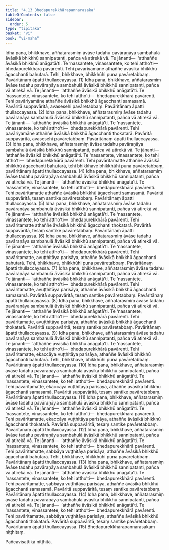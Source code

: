 ```yaml
---
title: "4.13 Bhedapurekkhārapannarasaka"
tableOfContents: false
sidebar:
  order: 5
type: "tipitaka"
basket: "vi"
book: "vi-maha"
---
```



<DynamicBreadcrumb />

<Division number="226" book="vi-maha">

<Paragraph number="1031" book="vi-maha">
Idha pana, bhikkhave, aññatarasmiṃ āvāse tadahu pavāraṇāya sambahulā āvāsikā bhikkhū sannipatanti, pañca vā atirekā vā. Te jānanti—  ‘atthaññe āvāsikā bhikkhū anāgatā’ti. Te ‘nassantete, vinassantete, ko tehi attho’ti—  bhedapurekkhārā pavārenti. Tehi pavāriyamāne athaññe āvāsikā bhikkhū āgacchanti bahutarā. Tehi, bhikkhave, bhikkhūhi puna pavāretabbaṃ. Pavāritānaṃ āpatti thullaccayassa. (1)
</Paragraph>

<Paragraph number="1032" book="vi-maha">
Idha pana, bhikkhave, aññatarasmiṃ āvāse tadahu pavāraṇāya sambahulā āvāsikā bhikkhū sannipatanti, pañca vā atirekā vā. Te jānanti—  ‘atthaññe āvāsikā bhikkhū anāgatā’ti. Te ‘nassantete, vinassantete, ko tehi attho’ti—  bhedapurekkhārā pavārenti. Tehi pavāriyamāne athaññe āvāsikā bhikkhū āgacchanti samasamā. Pavāritā suppavāritā, avasesehi pavāretabbaṃ. Pavāritānaṃ āpatti thullaccayassa. (2)
</Paragraph>

<Paragraph number="1033" book="vi-maha">
Idha pana, bhikkhave, aññatarasmiṃ āvāse tadahu pavāraṇāya sambahulā āvāsikā bhikkhū sannipatanti, pañca vā atirekā vā. Te jānanti—  ‘atthaññe āvāsikā bhikkhū anāgatā’ti. Te ‘nassantete, vinassantete, ko tehi attho’ti—  bhedapurekkhārā pavārenti. Tehi pavāriyamāne athaññe āvāsikā bhikkhū āgacchanti thokatarā. Pavāritā suppavāritā, avasesehi pavāretabbaṃ. Pavāritānaṃ āpatti thullaccayassa. (3)
</Paragraph>

<Paragraph number="1034" book="vi-maha">
Idha pana, bhikkhave, aññatarasmiṃ āvāse tadahu pavāraṇāya sambahulā āvāsikā bhikkhū sannipatanti, pañca vā atirekā vā. Te jānanti—  ‘atthaññe āvāsikā bhikkhū anāgatā’ti. Te ‘nassantete, vinassantete, ko tehi attho’ti—  bhedapurekkhārā pavārenti. Tehi pavāritamatte athaññe āvāsikā bhikkhū āgacchanti bahutarā, tehi bhikkhave bhikkhūhi puna pavāretabbaṃ, pavāritānaṃ āpatti thullaccayassa. (4)
</Paragraph>

<Paragraph number="1035" book="vi-maha">
Idha pana, bhikkhave, aññatarasmiṃ āvāse tadahu pavāraṇāya sambahulā āvāsikā bhikkhū sannipatanti, pañca vā atirekā vā. Te jānanti—  ‘atthaññe āvāsikā bhikkhū anāgatā’ti. Te ‘nassantete, vinassantete, ko tehi attho’ti—  bhedapurekkhārā pavārenti. Tehi pavāritamatte athaññe āvāsikā bhikkhū āgacchanti samasamā. Pavāritā suppavāritā, tesaṃ santike pavāretabbaṃ. Pavāritānaṃ āpatti thullaccayassa. (5)
</Paragraph>

<Paragraph number="1036" book="vi-maha">
Idha pana, bhikkhave, aññatarasmiṃ āvāse tadahu pavāraṇāya sambahulā āvāsikā bhikkhū sannipatanti, pañca vā atirekā vā. Te jānanti—  ‘atthaññe āvāsikā bhikkhū anāgatā’ti. Te ‘nassantete, vinassantete, ko tehi attho’ti—  bhedapurekkhārā pavārenti. Tehi pavāritamatte athaññe āvāsikā bhikkhū āgacchanti thokatarā. Pavāritā suppavāritā, tesaṃ santike pavāretabbaṃ. Pavāritānaṃ āpatti thullaccayassa. (6)
</Paragraph>

<Paragraph number="1037" book="vi-maha">
Idha pana, bhikkhave, aññatarasmiṃ āvāse tadahu pavāraṇāya sambahulā āvāsikā bhikkhū sannipatanti, pañca vā atirekā vā. Te jānanti—  ‘atthaññe āvāsikā bhikkhū anāgatā’ti. Te ‘nassantete, vinassantete, ko tehi attho’ti—  bhedapurekkhārā pavārenti. Tehi pavāritamatte, avuṭṭhitāya parisāya, athaññe āvāsikā bhikkhū āgacchanti bahutarā. Tehi, bhikkhave, bhikkhūhi puna pavāretabbaṃ. Pavāritānaṃ āpatti thullaccayassa. (7)
</Paragraph>

<Paragraph number="1038" book="vi-maha">
Idha pana, bhikkhave, aññatarasmiṃ āvāse tadahu pavāraṇāya sambahulā āvāsikā bhikkhū sannipatanti, pañca vā atirekā vā. Te jānanti—  ‘atthaññe āvāsikā bhikkhū anāgatā’ti. Te ‘nassantete, vinassantete, ko tehi attho’ti—  bhedapurekkhārā pavārenti. Tehi pavāritamatte, avuṭṭhitāya parisāya, athaññe āvāsikā bhikkhū āgacchanti samasamā. Pavāritā suppavāritā, tesaṃ santike pavāretabbaṃ. Pavāritānaṃ āpatti thullaccayassa. (8)
</Paragraph>

<Paragraph number="1039" book="vi-maha">
Idha pana, bhikkhave, aññatarasmiṃ āvāse tadahu pavāraṇāya sambahulā āvāsikā bhikkhū sannipatanti, pañca vā atirekā vā. Te jānanti—  ‘atthaññe āvāsikā bhikkhū anāgatā’ti. Te ‘nassantete, vinassantete, ko tehi attho’ti—  bhedapurekkhārā pavārenti. Tehi pavāritamatte, avuṭṭhitāya parisāya, athaññe āvāsikā bhikkhū āgacchanti thokatarā. Pavāritā suppavāritā, tesaṃ santike pavāretabbaṃ. Pavāritānaṃ āpatti thullaccayassa. (9)
</Paragraph>

<Paragraph number="1040" book="vi-maha">
Idha pana, bhikkhave, aññatarasmiṃ āvāse tadahu pavāraṇāya sambahulā āvāsikā bhikkhū sannipatanti, pañca vā atirekā vā. Te jānanti—  ‘atthaññe āvāsikā bhikkhū anāgatā’ti. Te ‘nassantete, vinassantete, ko tehi attho’ti—  bhedapurekkhārā pavārenti. Tehi pavāritamatte, ekaccāya vuṭṭhitāya parisāya, athaññe āvāsikā bhikkhū āgacchanti bahutarā. Tehi, bhikkhave, bhikkhūhi puna pavāretabbaṃ. Pavāritānaṃ āpatti thullaccayassa. (10)
</Paragraph>

<Paragraph number="1041" book="vi-maha">
Idha pana, bhikkhave, aññatarasmiṃ āvāse tadahu pavāraṇāya sambahulā āvāsikā bhikkhū sannipatanti, pañca vā atirekā vā. Te jānanti—  ‘atthaññe āvāsikā bhikkhū anāgatā’ti. Te ‘nassantete, vinassantete, ko tehi attho’ti—  bhedapurekkhārā pavārenti. Tehi pavāritamatte, ekaccāya vuṭṭhitāya parisāya, athaññe āvāsikā bhikkhū āgacchanti samasamā. Pavāritā suppavāritā, tesaṃ santike pavāretabbaṃ. Pavāritānaṃ āpatti thullaccayassa. (11)
</Paragraph>

<Paragraph number="1042" book="vi-maha">
Idha pana, bhikkhave, aññatarasmiṃ āvāse tadahu pavāraṇāya sambahulā āvāsikā bhikkhū sannipatanti, pañca vā atirekā vā. Te jānanti—  ‘atthaññe āvāsikā bhikkhū anāgatā’ti. Te ‘nassantete, vinassantete, ko tehi attho’ti—  bhedapurekkhārā pavārenti. Tehi pavāritamatte, ekaccāya vuṭṭhitāya parisāya, athaññe āvāsikā bhikkhū āgacchanti thokatarā. Pavāritā suppavāritā, tesaṃ santike pavāretabbaṃ. Pavāritānaṃ āpatti thullaccayassa. (12)
</Paragraph>

<Paragraph number="1043" book="vi-maha">
Idha pana, bhikkhave, aññatarasmiṃ āvāse tadahu pavāraṇāya sambahulā āvāsikā bhikkhū sannipatanti, pañca vā atirekā vā. Te jānanti—  ‘atthaññe āvāsikā bhikkhū anāgatā’ti. Te ‘nassantete, vinassantete, ko tehi attho’ti—  bhedapurekkhārā pavārenti. Tehi pavāritamatte, sabbāya vuṭṭhitāya parisāya, athaññe āvāsikā bhikkhū āgacchanti bahutarā. Tehi, bhikkhave, bhikkhūhi puna pavāretabbaṃ. Pavāritānaṃ āpatti thullaccayassa. (13)
</Paragraph>

<Paragraph number="1044" book="vi-maha">
Idha pana, bhikkhave, aññatarasmiṃ āvāse tadahu pavāraṇāya sambahulā āvāsikā bhikkhū sannipatanti, pañca vā atirekā vā. Te jānanti—  ‘atthaññe āvāsikā bhikkhū anāgatā’ti. Te ‘nassantete, vinassantete, ko tehi attho’ti—  bhedapurekkhārā pavārenti. Tehi pavāritamatte, sabbāya vuṭṭhitāya parisāya, athaññe āvāsikā bhikkhū āgacchanti samasamā. Pavāritā suppavāritā, tesaṃ santike pavāretabbaṃ. Pavāritānaṃ āpatti thullaccayassa. (14)
</Paragraph>

<Paragraph number="1045" book="vi-maha">
Idha pana, bhikkhave, aññatarasmiṃ āvāse tadahu pavāraṇāya sambahulā āvāsikā bhikkhū sannipatanti, pañca vā atirekā vā. Te jānanti—  ‘atthaññe āvāsikā bhikkhū anāgatā’ti. Te ‘nassantete, vinassantete, ko tehi attho’ti—  bhedapurekkhārā pavārenti. Tehi pavāritamatte, sabbāya vuṭṭhitāya parisāya, athaññe āvāsikā bhikkhū āgacchanti thokatarā. Pavāritā suppavāritā, tesaṃ santike pavāretabbaṃ. Pavāritānaṃ āpatti thullaccayassa. (15)

</Paragraph>
</Division>

<Paragraph number="1046" type="center" book="vi-maha">
Bhedapurekkhārapannarasakaṃ niṭṭhitaṃ.

  
Pañcavīsattikā niṭṭhitā.
</Paragraph>